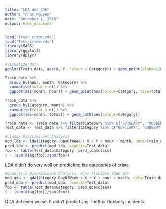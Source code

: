 ```yaml
---
title: "LDA and QDA"
author: "Phuc Nguyen"
date: "December 4, 2016"
output: html_document
---
```


```r
load("Train_crime.rda")
load("Test_crime.rda")
library(MASS)
library(ggplot2)
library(dplyr)
```

```r
#Visualize data
ggplot(Train_data, aes(X, Y, colour = Category)) + geom_point(alpha=1/6) + xlim(-122.35, -122.55) + ylim(37.7,37.85)# Why doesn't the plot scale itself??

Train_data %>%
  group_by(hour, month, Category) %>%
  summarise(total = n()) %>%
  ggplot(aes(month, hour)) + geom_point(aes(colour=Category, size=total))

Train_data %>%
  group_by(Category, month) %>%
  summarise(total = n()) %>%
  ggplot(aes(month, total)) + geom_path(aes(colour=Category))


```

```r
Train_data <- Train_data %>% filter(Category %in% c("BURGLARY", "ROBBERY"))
Test_data <- Test_data %>% filter(Category %in% c("BURGLARY", "ROBBERY"))
```


```r
#Linear Discriminant Analysis
mod_lda <- lda(Category~ DayOfWeek + X + Y + hour + month, data=Train_data)
pred_lda <- predict(mod_lda, newdata=Test_data)
foo <- table(Test_data$Category, pred_lda$class)
1 - (sum(diag(foo))/sum(foo))
```

LDA didn't do very well on predicting the categories of crime.

```r
#Quadratic Discriminant Analysis, more flexible than LDA
mod_qda <- qda(Category~DayOfWeek + X + Y + hour + month, data=Train_data)
pred_qda <- predict(mod_qda, newdata=Test_data)
foo <- table(Test_data$Category, pred_qda$class)
1 - (sum(diag(foo))/sum(foo))
```

QDA did even worse. It didn't predict any Theft or Robbery incidents.
